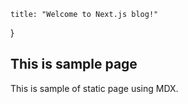     title: "Welcome to Next.js blog!"
}

## This is sample page

This is sample of static page using MDX.
